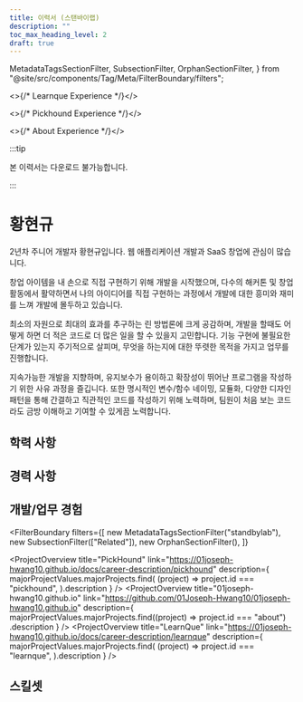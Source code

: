 ```yaml
---
title: 이력서 (스탠바이랩)
description: ""
toc_max_heading_level: 2
draft: true
---
```



  MetadataTagsSectionFilter,
  SubsectionFilter,
  OrphanSectionFilter,
} from "@site/src/components/Tag/Meta/FilterBoundary/filters";


<>{/* Learnque Experience */}</>


<>{/* Pickhound Experience */}</>


<>{/* About Experience */}</>


:::tip

본 이력서는 다운로드 불가능합니다.

:::

# 황현규

<Overview />

<section className="introduction" markdown="1">

2년차 주니어 개발자 황현규입니다. 웹 애플리케이션 개발과 SaaS 창업에 관심이 많습니다.

창업 아이템을 내 손으로 직접 구현하기 위해 개발을 시작했으며, 다수의 해커톤 및 창업 활동에서 활약하면서 나의 아이디어를 직접 구현하는 과정에서 개발에 대한 흥미와 재미를 느껴 개발에 몰두하고 있습니다.

최소의 자원으로 최대의 효과를 추구하는 린 방법론에 크게 공감하며, 개발을 할때도 어떻게 하면 더 적은 코드로 더 많은 일을 할 수 있을지 고민합니다. 기능 구현에 불필요한 단계가 있는지 주기적으로 살피며, 무엇을 하는지에 대한 뚜렷한 목적을 가지고 업무를 진행합니다.

지속가능한 개발을 지향하며, 유지보수가 용이하고 확장성이 뛰어난 프로그램을 작성하기 위한 사유 과정을 즐깁니다. 또한 명시적인 변수/함수 네이밍, 모듈화, 다양한 디자인 패턴을 통해 간결하고 직관적인 코드를 작성하기 위해 노력하며, 팀원이 처음 보는 코드라도 금방 이해하고 기여할 수 있게끔 노력합니다.

</section>

## 학력 사항

<Education />

## 경력 사항

<Experience />

## 개발/업무 경험

<!-- START COMMENT

주요업무
• Saas 서비스 UI/UX 설계/개발
• 웹사이트 설계/개발
• 사내 백오피스 설계/개발
• Git, Slack, Notion을 이용한 협업

자격요건
• HTML(5), CSS, Javascript에 대한 깊은 이해
• React , State 관리 기본지식 보유
• HTTP API 클라이언트 개발 경험
• 기획/디자인/운영 등 다양한 직군과 같이 문제를 정의하고 해결해 나갈 수 있는 협업능력
• UI/UX에 대해 가치를 두고 있는 분

우대사항
• Javascript MV\*, 아키텍쳐에 개발 경험 및 관심
• 백엔드 개발 경험 및 Database에 대한 이해
• 디자인 시스템을 이해하고 디자이너와 협업하여 구축 가능
• 개발 문화와 프로세스를 만들어 보거나 참여한 경험
• 크로스 브라우징 및 반응형 웹에 대한 이해
• MobX 등 State 관리 라이브러리를 활용한 개발 및 운영 경험

END COMMENT-->

<FilterBoundary
  filters={[
    new MetadataTagsSectionFilter("standbylab"),
    new SubsectionFilter(["Related"]),
    new OrphanSectionFilter(),
  ]}
>
  <ProjectOverview
    title="PickHound"
    link="https://01joseph-hwang10.github.io/docs/career-description/pickhound"
    description={
      majorProjectValues.majorProjects.find(
        (project) => project.id === "pickhound",
      ).description
    }
  />
  <AdminDashboard />
  <BannerManager />
  <RecommendationAPI />
  <BanditEngine />
  <PickhoundCommon />
  <ProjectOverview
    title="01joseph-hwang10.github.io"
    link="https://github.com/01Joseph-Hwang10/01joseph-hwang10.github.io"
    description={
      majorProjectValues.majorProjects.find((project) => project.id === "about")
        .description
    }
  />
  <AboutCommon />
  <ProjectOverview
    title="LearnQue"
    link="https://01joseph-hwang10.github.io/docs/career-description/learnque"
    description={
      majorProjectValues.majorProjects.find(
        (project) => project.id === "learnque",
      ).description
    }
  />
  <LearnQueExperience />
</FilterBoundary>

## 스킬셋

<Skillsets />
